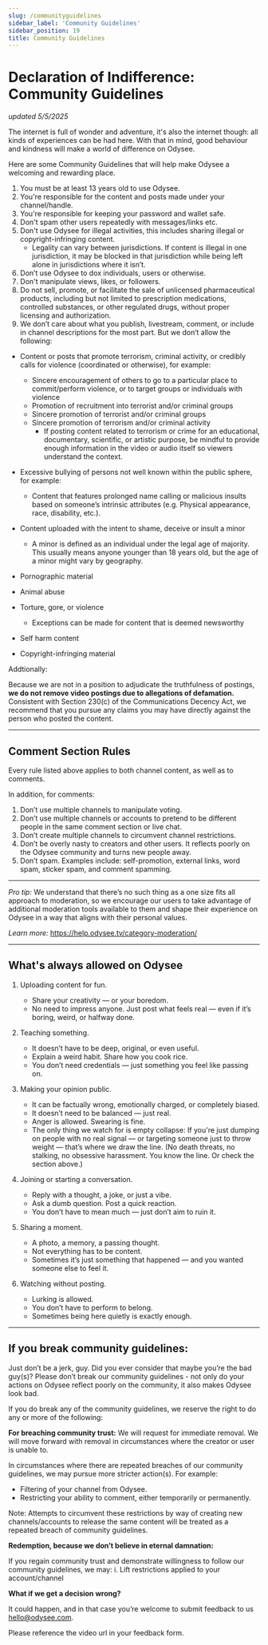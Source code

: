 ---
slug: /communityguidelines
sidebar_label: 'Community Guidelines'
sidebar_position: 19
title: Community Guidelines
---

# Declaration of Indifference: Community Guidelines
*updated 5/5/2025*

The internet is full of wonder and adventure, it's also the internet though: all kinds of experiences can be had here. With that in mind, good behaviour and kindness will make a world of difference on Odysee.

Here are some Community Guidelines that will help make Odysee a welcoming and rewarding place.

1. You must be at least 13 years old to use Odysee.
2. You're responsible for the content and posts made under your channel/handle.
3. You're responsible for keeping your password and wallet safe. 
4. Don't spam other users repeatedly with messages/links etc.
5. Don't use Odysee for illegal activities, this includes sharing illegal or copyright-infringing content.
	* Legality can vary between jurisdictions. If content is illegal in one jurisdiction, it may be blocked in that jurisdiction while being left alone in jurisdictions where it isn’t.
7. Don’t use Odysee to dox individuals, users or otherwise.
8. Don't manipulate views, likes, or followers.
9. Do not sell, promote, or facilitate the sale of unlicensed pharmaceutical products, including but not limited to prescription medications, controlled substances, or other regulated drugs, without proper licensing and authorization.
10. We don’t care about what you publish, livestream, comment, or include in channel descriptions for the most part. But we don’t allow the following:
*   Content or posts that promote terrorism, criminal activity, or credibly calls for violence (coordinated or otherwise), for example:
	*   Sincere encouragement of others to go to a particular place to commit/perform violence, or to target groups or individuals with violence
	*   Promotion of recruitment into terrorist and/or criminal groups
	*   Sincere promotion of terrorist and/or criminal groups
	*   Sincere promotion of terrorism and/or criminal activity
		- If posting content related to terrorism or crime for an educational, documentary, scientific, or artistic purpose, be mindful to provide enough information in the video or audio itself so viewers understand the context.

*   Excessive bullying of persons not well known within the public sphere, for example:
	*   Content that features prolonged name calling or malicious insults based on someone’s intrinsic attributes (e.g. Physical appearance, race, disability, etc.).
*   Content uploaded with the intent to shame, deceive or insult a minor
	* A minor is defined as an individual under the legal age of majority. This usually means anyone younger than 18 years old, but the age of a minor might vary by geography.

*   Pornographic material
*   Animal abuse
*   Torture, gore, or violence
	* Exceptions can be made for content that is deemed newsworthy
*   Self harm content
*   Copyright-infringing material

Addtionally:

Because we are not in a position to adjudicate the truthfulness of postings, **we do not remove video postings due to allegations of defamation.** Consistent with Section 230(c) of the Communications Decency Act, we recommend that you pursue any claims you may have directly against the person who posted the content.

---

## Comment Section Rules

Every rule listed above applies to both channel content, as well as to comments. 

In addition, for comments:

1. Don’t use multiple channels to manipulate voting.
2. Don’t use multiple channels or accounts to pretend to be different people in the same comment section or live chat.
3. Don’t create multiple channels to circumvent channel restrictions.
4. Don’t be overly nasty to creators and other users. It reflects poorly on the Odysee community and turns new people away.
5. Don’t spam. Examples include: self-promotion, external links, word spam, sticker spam, and comment spamming.

---

_Pro tip:_ We understand that there’s no such thing as a one size fits all approach to moderation, so we encourage our users to take advantage of additional moderation tools available to them and shape their experience on Odysee in a way that aligns with their personal values.  

_Learn more:_ 
https://help.odysee.tv/category-moderation/

---

## What's always allowed on Odysee

1. Uploading content for fun.
	*   Share your creativity — or your boredom.
	*   No need to impress anyone. Just post what feels real — even if it’s boring, weird, or halfway done.

2. Teaching something.
	*   It doesn’t have to be deep, original, or even useful.
	*   Explain a weird habit. Share how you cook rice.
	*   You don’t need credentials — just something you feel like passing on.

3. Making your opinion public.
	*   It can be factually wrong, emotionally charged, or completely biased.
	*   It doesn’t need to be balanced — just real.
	*   Anger is allowed. Swearing is fine.
	*   The only thing we watch for is empty collapse: If you're just dumping on people with no real signal — or targeting someone just to throw weight — that’s where we draw the line. (No death threats, no stalking, no obsessive harassment. You know the line. Or check the section above.)

4. Joining or starting a conversation.
	*   Reply with a thought, a joke, or just a vibe.
	*   Ask a dumb question. Post a quick reaction.
	*   You don’t have to mean much — just don’t aim to ruin it.

5. Sharing a moment.
	*   A photo, a memory, a passing thought.
	*   Not everything has to be content.
	*   Sometimes it’s just something that happened — and you wanted someone else to feel it.

6. Watching without posting.
	*   Lurking is allowed.
	*   You don’t have to perform to belong.
	*   Sometimes being here quietly is exactly enough.

---

## If you break community guidelines:

Just don’t be a jerk, guy.  Did you ever consider that maybe you’re the bad guy(s)?
Please don’t break our community guidelines - not only do your actions on Odysee reflect poorly on the community, it also makes Odysee look bad. 

If you do break any of the community guidelines, we reserve the right to do any or more of the following:

**For breaching community trust:**
We will request for immediate removal. We will move forward with removal in circumstances where the creator or user is unable to.

In circumstances where there are repeated breaches of our community guidelines, we may pursue more stricter action(s). For example:

* Filtering of your channel from Odysee.
* Restricting your ability to comment, either temporarily or permanently.

Note: Attempts to circumvent these restrictions by way of creating new channels/accounts to release the same content will be treated as a repeated breach of community guidelines.


**Redemption, because we don’t believe in eternal damnation:**

If you regain community trust and demonstrate willingness to follow our community guidelines, we may:
i. Lift restrictions applied to your account/channel




**What if we get a decision wrong?**

It could happen, and in that case you’re welcome to submit feedback to us hello@odysee.com.

Please reference the video url in your feedback form.

